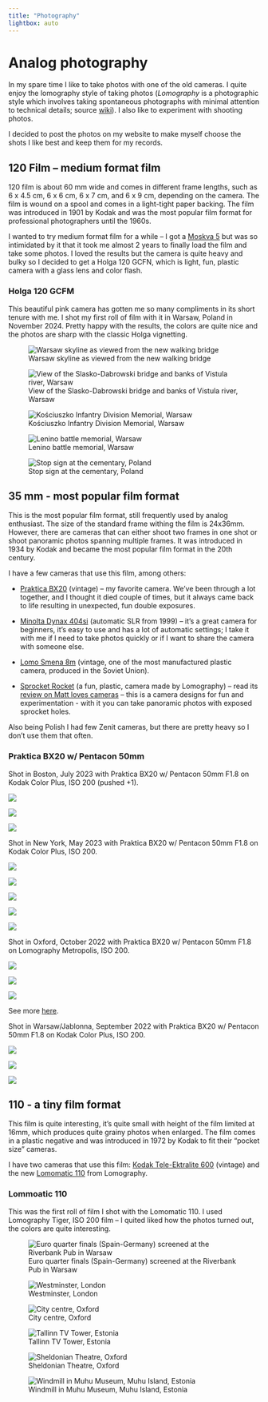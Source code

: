 ```yaml
---
title: "Photography"
lightbox: auto
---
```


# Analog photography

In my spare time I like to take photos with one of the old cameras. I quite enjoy the lomography style of taking photos (*Lomography* is a photographic style which involves taking spontaneous photographs with minimal attention to technical details; source [wiki](https://en.wikipedia.org/wiki/Toy_camera#Lomography)). I also like to experiment with shooting photos. 

I decided to post the photos on my website to make myself choose the shots I like best and keep them for my records. 

## 120 Film – medium format film

120 film is about 60 mm wide and comes in different frame lengths, such as 6 x 4.5 cm, 6 x 6 cm, 6 x 7 cm, and 6 x 9 cm, depending on the camera. The film is wound on a spool and comes in a light-tight paper backing. The film was introduced in 1901 by Kodak and was the most popular film format for professional photographers until the 1960s.

I wanted to try medium format film for a while -- I got a [Moskva 5](https://camerapedia.fandom.com/wiki/Moskva-5) but was so intimidated by it that it took me almost 2 years to finally load the film and take some photos. I loved the results but the camera is quite heavy and bulky so I decided to get a Holga 120 GCFN, which is light, fun, plastic camera with a glass lens and color flash.

### Holga 120 GCFM

This beautiful pink camera has gotten me so many compliments in its short tenure with me. I shot my first roll of film with it in Warsaw, Poland in November 2024. Pretty happy with the results, the colors are quite nice and the photos are sharp with the classic Holga vignetting.

::: {layout="[[1, 1, 1], [1, 1, 1]]"}

![Warsaw skyline as viewed from the new walking bridge](./assets/photography/120/holga_120gcfn/2024.11__holga_test_roll__lomography_color92-1.jpg){group="holga-1"}

![View of the Slasko-Dabrowski bridge and banks of Vistula river, Warsaw](./assets/photography/120/holga_120gcfn/2024.11__holga_test_roll__lomography_color92-2.jpg){group="holga-1"}

![Kościuszko Infantry Division Memorial, Warsaw](./assets/photography/120/holga_120gcfn/2024.11__holga_test_roll__lomography_color92-3.jpg){group="holga-1"}

![Lenino battle memorial, Warsaw](./assets/photography/120/holga_120gcfn/2024.11__holga_test_roll__lomography_color92-4.jpg){group="holga-1"}

![Stop sign at the cementary, Poland](./assets/photography/120/holga_120gcfn/2024.11__holga_test_roll__lomography_color92-5.jpg){group="holga-1"}

:::

## 35 mm - most popular film format

This is the most popular film format, still frequently used by analog enthusiast. The size of the standard frame withing the film is 24x36mm. However, there are cameras that can either shoot two frames in one shot or shoot panoramic photos spanning multiple frames. It was introduced in 1934 by Kodak and became the most popular film format in the 20th century. 

I have a few cameras that use this film, among others:

- [Praktica BX20](http://camera-wiki.org/wiki/Praktica_BX20) (vintage) -- my favorite camera. We've been through a lot together, and I thought it died couple of times, but it always came back to life resulting in unexpected, fun double exposures.   

- [Minolta Dynax 404si](https://www.mhohner.de/sony-minolta/onebody/404si) (automatic SLR from 1999) -- it's a great camera for beginners, it's easy to use and has a lot of automatic settings; I take it with me if I need to take photos quickly or if I want to share the camera with someone else.

- [Lomo Smena 8m](https://microsites.lomography.com/smena/smena8m/) (vintage, one of the most manufactured plastic camera, produced in the Soviet Union).

- [Sprocket Rocket](https://microsites.lomography.com/sprocketrocket/) (a fun, plastic, camera made by Lomography) -- read its [review on Matt loves cameras](https://mattlovescameras.com/lomography-sprocket-rocket-review-with-pictures/) -- this is a camera designs for fun and experimentation -  with it you can take panoramic photos with exposed sprocket holes.

Also being Polish I had few Zenit cameras, but there are pretty heavy so I don't use them that often.


### Praktica BX20 w/ Pentacon 50mm

Shot in Boston, July 2023 with Praktica BX20 w/ Pentacon 50mm F1.8 on Kodak Color Plus, ISO 200 (pushed +1). 

::: {layout="[[1, 1, 1]]"}

![](./assets/photography/35/praktica_bx20/23.07__boston_goose__color_plus.jpg){group="boston"}


![](./assets/photography/35/praktica_bx20/23.07__boston_man_on_the_horse__color_plus.jpg){group="boston"}


![](./assets/photography/35/praktica_bx20/23.07__boston_snowflake__color_plus.jpg){group="boston"}
:::

Shot in New York, May 2023 with Praktica BX20 w/ Pentacon 50mm F1.8 on Kodak Color Plus, ISO 200.

::: {layout="[[1, 1, 1], [1, 1, 1]]"}
![](./assets/photography/35/praktica_bx20/23.05__new_york_manhattan_skyline__color_plus.jpg){group="nyc"}

![](./assets/photography/35/praktica_bx20/23.05__new_york_statue_of_liberty__color_plus.jpg){group="nyc"}

![](./assets/photography/35/praktica_bx20/23.05__cold_spring_harbor_laboratory__color_plus.jpg){group="nyc"}

![](./assets/photography/35/praktica_bx20/23.05__new_york_highline__color_plus.jpg){group="nyc"}

![](./assets/photography/35/praktica_bx20/23.05__cshl_banbury__color_plus.jpg){group="nyc"}
:::


Shot in Oxford, October 2022 with Praktica BX20 w/ Pentacon 50mm F1.8 on Lomography Metropolis, ISO 200.

::: {layout="[[1, 1, 1]]"}
![](./assets/photography/35/praktica_bx20/22.10__oxford_radcliffe_camera__metropolis.jpg){group="oxford"}

![](./assets/photography/35/praktica_bx20/22.10__oxford_canal__metropolis.jpg){group="oxford"}

![](./assets/photography/35/praktica_bx20/22.10__oxford_magdalen_college__metropolis.jpg){group="oxford"}

:::

See more [here](https://photos.app.goo.gl/sxb5TzGRRFBVuE2s9).

Shot in Warsaw/Jablonna, September 2022 with Praktica BX20 w/ Pentacon 50mm F1.8 on Kodak Color Plus, ISO 200. 

::: {layout="[[1, 1, 1]]"}

![](./assets/photography/35/praktica_bx20/22.09__warsaw_park_skaryszewski__color_plus.JPG){group="jablonna"}


![](./assets/photography/35/praktica_bx20/22.09__jablonna_palac__color_plus.JPG){group="jablonna"}


![](./assets/photography/35/praktica_bx20/22.09__jablonna_palac_exterior__color_plus.JPG){group="jablonna"}
:::

## 110 - a tiny film format

This film is quite interesting, it's quite small with height of the film limited at 16mm, which produces quite grainy photos when enlarged. The film comes in a plastic negative and was introduced in 1972 by Kodak to fit their "pocket size" cameras. 

I have two cameras that use this film: [Kodak Tele-Ektralite 600](http://camera-wiki.org/wiki/Kodak_Tele-Ektralite_600) (vintage) and the new [Lomomatic 110](https://shop.lomography.com/eu/cameras/lomomatic-110-glass-lens-camera) from Lomography.

### Lommoatic 110

This was the first roll of film I shot with the Lomomatic 110. I used Lomography Tiger, ISO 200 film -- I quited liked how the photos turned out, the colors are quite interesting. 

<!-- I shot this in between July and September 2024 in Warsaw, Oxford, London, Tallinn, and Muhu Island, Estonia. -->

::: {layout="[[1, 1, 1], [1, 1, 1]]"}

![Euro quarter finals (Spain-Germany) screened at the Riverbank Pub in Warsaw](./assets/photography/110/lomomatic/24.07__warsaw_riverbank__tiger.jpg){group="first_roll"}

![Westminster, London](./assets/photography/110/lomomatic/24.07__london_westminster__tiger.jpg){group="first_roll"}

![City centre, Oxford](./assets/photography/110/lomomatic/24.07__oxford__tiger.jpg){group="first_roll"}

![Tallinn TV Tower, Estonia](./assets/photography/110/lomomatic/24.09__tallinn_teletorn__tiger.jpg){group="first_roll"}

![Sheldonian Theatre, Oxford](./assets/photography/110/lomomatic/24.07__oxford_sheldonian__tiger.jpg){group="first_roll"}

![Windmill in Muhu Museum, Muhu Island, Estonia](./assets/photography/110/lomomatic/24.09__muhu_museum__tiger.jpg){group="first_roll"}

:::